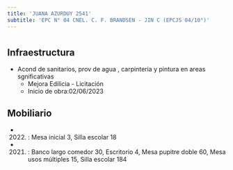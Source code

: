 ```yaml
---
title: 'JUANA AZURDUY 2541'
subtitle: 'EPC N° 04 CNEL. C. F. BRANDSEN - JIN C (EPCJS 04/10°)'
---
```


#
## Infraestructura

* Acond de sanitarios, prov de agua , carpinteria y pintura en areas sgnificativas 
    + Mejora Edilicia - Licitación 
    + Inicio de obra:02/06/2023 



## Mobiliario

*  (2022) : Mesa inicial 3, Silla escolar 18 

*  (2021) : Banco largo comedor 30, Escritorio 4, Mesa pupitre doble 60, Mesa usos múltiples 15, Silla escolar 184 






